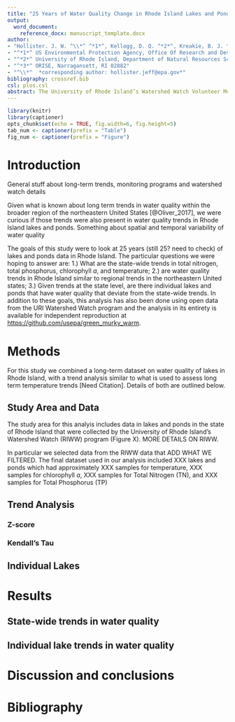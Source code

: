 ```yaml
---
title: "25 Years of Water Quality Change in Rhode Island Lakes and Ponds"
output: 
  word_document:
    reference_docx: manuscript_template.docx   
author:
- "Hollister. J. W. ^\\*^ ^*1*^, Kellogg, D. Q. ^*2*^, Kreakie, B. J. ^*1*^, Shivers, S. ^*3*^, Herron, E. ^*2*^, Green, L. ^*2*^, Gold, A ^*2*^"
- "^*1*^ US Environmental Protection Agency, Office Of Research and Development, Atlantic Ecology Division, Narragansett, RI 02882"
- "^*2*^ University of Rhode Island, Department of Natural Resources Science, Kingston, RI 02881"
- "^*3*^ ORISE, Narragansett, RI 02882"
- "^\\*^  *corresponding author: hollister.jeff@epa.gov*"
bibliography: crossref.bib
csl: plos.csl
abstract: The University of Rhode Island’s Watershed Watch Volunteer Monitoring Program has been collecting water quality data on dozens of Rhode Island lakes and ponds for over 25 years, allowing us to explore long-term trends in common water quality parameters.  Not all lakes and ponds in the study area were sampled across the full time period and lakes were often added in geographic clusters (e.g. in urbanized northern Rhode Island).  Not unlike how long-term temperature records are analyzed, we centered and scaled (i.e., the z-score) water quality measurements on a per-station basis. This provides a robust and commonly scaled measurement to explore this data for long-term trends.  State-wide aggregation shows increasing temperature, chlorophyll *a*, and total nitrogen. Interestingly, total phosphorus is showing a decline, perhaps reflecting the management focus on phosphorus reductions.  While yearly trends are useful, they do mask month-to-month variability differences across sites.  Additionally, while most sites track the yearly trend in decreasing water quality, there are bright spots with some sites improving over the 25 years. Contrary to previously reported analyses that show relatively stable water quality at the regional scale, our analysis shows that long-term water quality trends within Rhode Island show some parameters improving while others are in decline.  Importantly, this analysis also points out the incredible value and importance of data from long-term monitoring programs, like Watershed Watch, for identifying trends in environmental condition. 
---
```



```r
library(knitr)
library(captioner)
opts_chunk$set(echo = TRUE, fig.width=6, fig.height=5)
tab_num <- captioner(prefix = "Table")
fig_num <- captioner(prefix = "Figure")

```

# Introduction

General stuff about long-term trends, monitoring programs and watershed watch details

Given what is known about long term trends in water quality within the broader region of the northeastern United States [@Oliver_2017], we were curious if those trends were also present in water quality trends in Rhode Island lakes and ponds.  Something about spatial and temporal variability of water quality

The goals of this study were to look at 25 years (still 25? need to check) of lakes and ponds data in Rhode Island.  The particular questions we were hoping to answer are: 1.) What are the state-wide trends in total nitrogen, total phosphorus, chlorophyll *a*, and temperature; 2.) are water quality trends in Rhode Island similar to regional trends in the northeastern United states; 3.) Given trends at the state level, are there individual lakes and ponds that have water quality that deviate from the state-wide trends.  In addition to these goals, this analysis has also been done using open data from the URI Watershed Watch program and the analysis in its entirety is available for independent reproduction at <https://github.com/usepa/green_murky_warm>.       

# Methods

For this study we combined a long-term dataset on water quality of lakes in Rhode Island, with a trend analysis similar to what is used to assess long term temperature trends [Need Citation].  Details of both are outlined below.

## Study Area and Data

The study area for this analyis includes data in lakes and ponds in the state of Rhode Island that were collected by the University of Rhode Island's Watershed Watch (RIWW) program (Figure X).  MORE DETAILS ON RIWW.

In particular we selected data from the RIWW data that ADD WHAT WE FILTERED.  The final dataset used in our analysis included XXX lakes and ponds which had approximately XXX samples for temperature, XXX samples for chlorophyll *a*, XXX samples for Total Nitrogen (TN), and XXX samples for Total Phosphorus (TP)   

## Trend Analysis

### Z-score

### Kendall's Tau

## Individual Lakes

# Results

## State-wide trends in water quality

## Individual lake trends in water quality

# Discussion and conclusions

# Bibliography
